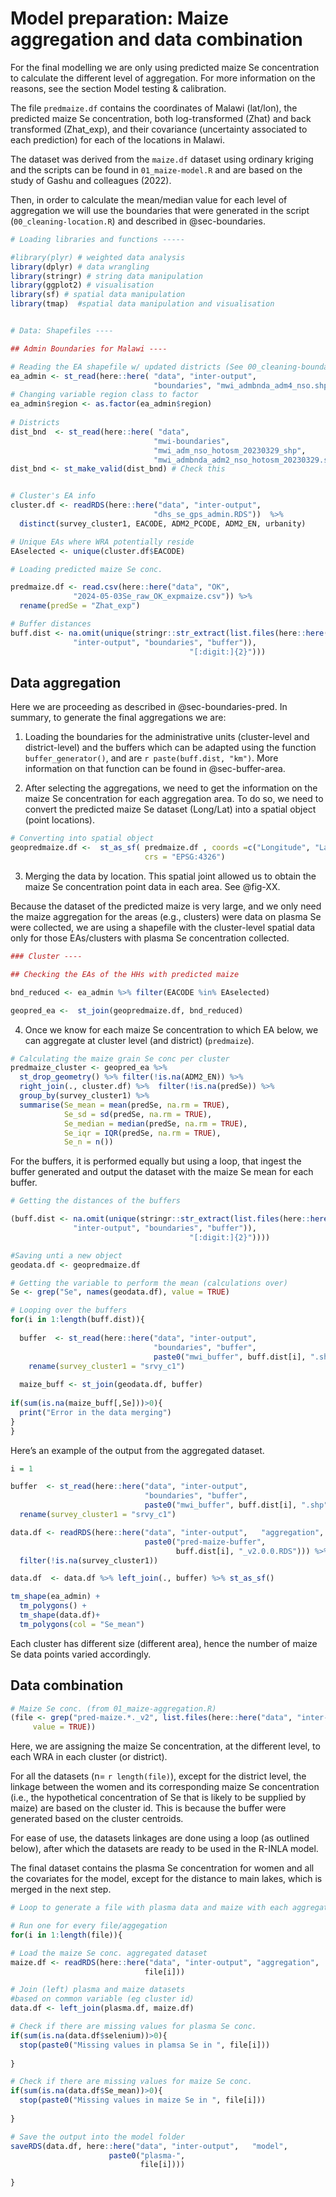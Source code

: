 # Model preparation: Maize aggregation and data combination

For the final modelling we are only using predicted maize Se concentration to calculate the different level of aggregation. For more information on the reasons, see the section Model testing & calibration.

The file `predmaize.df` contains the coordinates of Malawi (lat/lon), the predicted maize Se concentration, both log-transformed (Zhat) and back transformed (Zhat_exp), and their covariance (uncertainty associated to each prediction) for each of the locations in Malawi.

The dataset was derived from the `maize.df` dataset using ordinary kriging and the scripts can be found in `01_maize-model.R` and are based on the study of Gashu and colleagues (2022).

Then, in order to calculate the mean/median value for each level of aggregation we will use the boundaries that were generated in the script (`00_cleaning-location.R`) and described in @sec-boundaries.

```r


# Loading libraries and functions -----

#library(plyr) # weighted data analysis
library(dplyr) # data wrangling 
library(stringr) # string data manipulation 
library(ggplot2) # visualisation
library(sf) # spatial data manipulation
library(tmap)  #spatial data manipulation and visualisation


# Data: Shapefiles ----

## Admin Boundaries for Malawi ----

# Reading the EA shapefile w/ updated districts (See 00_cleaning-boundaries.R)
ea_admin <- st_read(here::here( "data", "inter-output", 
                                "boundaries", "mwi_admbnda_adm4_nso.shp"), quite = TRUE)
# Changing variable region class to factor
ea_admin$region <- as.factor(ea_admin$region)
                    
# Districts
dist_bnd  <- st_read(here::here( "data",
                                "mwi-boundaries",
                                "mwi_adm_nso_hotosm_20230329_shp", 
                                "mwi_admbnda_adm2_nso_hotosm_20230329.shp"), quite = TRUE)
dist_bnd <- st_make_valid(dist_bnd) # Check this


# Cluster's EA info
cluster.df <- readRDS(here::here("data", "inter-output", 
                                "dhs_se_gps_admin.RDS"))  %>% 
  distinct(survey_cluster1, EACODE, ADM2_PCODE, ADM2_EN, urbanity)

# Unique EAs where WRA potentially reside
EAselected <- unique(cluster.df$EACODE)

# Loading predicted maize Se conc.

predmaize.df <- read.csv(here::here("data", "OK",
              "2024-05-03Se_raw_OK_expmaize.csv")) %>% 
  rename(predSe = "Zhat_exp")

# Buffer distances
buff.dist <- na.omit(unique(stringr::str_extract(list.files(here::here("data", 
              "inter-output", "boundaries", "buffer")),
                                        "[:digit:]{2}")))


```


## Data aggregation

Here we are proceeding as described in @sec-boundaries-pred. In summary, to generate the final aggregations we are:

1. Loading the boundaries for the administrative units (cluster-level and district-level) and the buffers which can be adapted using the function `buffer_generator()`, and are `r paste(buff.dist, "km")`. More information on that function can be found in @sec-buffer-area.


2. After selecting the aggregations, we need to get the information on the maize Se concentration for each aggregation area. To do so, we need to convert the predicted maize Se dataset (Long/Lat) into a spatial object (point locations).

```r

# Converting into spatial object
geopredmaize.df <-  st_as_sf( predmaize.df , coords =c("Longitude", "Latitude"),
                              crs = "EPSG:4326")


```


3. Merging the data by location. This spatial joint allowed us to obtain the maize Se concentration point data in each area. See @fig-XX. 


::: {.callout-note}

Because the dataset of the predicted maize is very large, and we only need the maize aggregation for the areas (e.g., clusters) were data on plasma Se were collected, we are using a shapefile with the cluster-level spatial data only for those EAs/clusters with plasma Se concentration collected. 

:::


```r

### Cluster ----

## Checking the EAs of the HHs with predicted maize

bnd_reduced <- ea_admin %>% filter(EACODE %in% EAselected)

geopred_ea <-  st_join(geopredmaize.df, bnd_reduced)

```


4. Once we know for each maize Se concentration to which EA below, we can aggregate at cluster level (and district) (`predmaize`).

```r

# Calculating the maize grain Se conc per cluster
predmaize_cluster <- geopred_ea %>% 
  st_drop_geometry() %>% filter(!is.na(ADM2_EN)) %>% 
  right_join(., cluster.df) %>%  filter(!is.na(predSe)) %>% 
  group_by(survey_cluster1) %>% 
  summarise(Se_mean = mean(predSe, na.rm = TRUE), 
            Se_sd = sd(predSe, na.rm = TRUE), 
            Se_median = median(predSe, na.rm = TRUE), 
            Se_iqr = IQR(predSe, na.rm = TRUE), 
            Se_n = n()) 

```

For the buffers, it is performed equally but using a loop, that ingest the buffer generated and output the dataset with the maize Se mean for each buffer.

```r

# Getting the distances of the buffers

(buff.dist <- na.omit(unique(stringr::str_extract(list.files(here::here("data", 
              "inter-output", "boundaries", "buffer")),
                                        "[:digit:]{2}"))))

#Saving unti a new object
geodata.df <- geopredmaize.df

# Getting the variable to perform the mean (calculations over)
Se <- grep("Se", names(geodata.df), value = TRUE)

# Looping over the buffers
for(i in 1:length(buff.dist)){
  
  buffer  <- st_read(here::here("data", "inter-output",
                                "boundaries", "buffer",
                                paste0("mwi_buffer", buff.dist[i], ".shp"))) %>% 
    rename(survey_cluster1 = "srvy_c1")
  
  maize_buff <- st_join(geodata.df, buffer) 
  
if(sum(is.na(maize_buff[,Se]))>0){
  print("Error in the data merging")
}
}

```


Here's an example of the output from the aggregated dataset. 

```r

i = 1

buffer  <- st_read(here::here("data", "inter-output",
                              "boundaries", "buffer",
                              paste0("mwi_buffer", buff.dist[i], ".shp"))) %>% 
  rename(survey_cluster1 = "srvy_c1")

data.df <- readRDS(here::here("data", "inter-output",   "aggregation",  
                              paste0("pred-maize-buffer", 
                                     buff.dist[i], "_v2.0.0.RDS"))) %>% 
  filter(!is.na(survey_cluster1))

data.df  <- data.df %>% left_join(., buffer) %>% st_as_sf() 

tm_shape(ea_admin) +
  tm_polygons() +
  tm_shape(data.df)+
  tm_polygons(col = "Se_mean") 


```

 
::: {.callout-note}

Each cluster has different size (different area), hence the number of maize Se data points varied accordingly. 

:::


## Data combination

```r

# Maize Se conc. (from 01_maize-aggregation.R)
(file <- grep("pred-maize.*._v2", list.files(here::here("data", "inter-output", "aggregation")), 
     value = TRUE))

```


Here, we are assigning the maize Se concentration, at the different level, to each WRA in each cluster (or district).

For all the datasets (n= `r length(file)`), except for the district level, the linkage between the women and its corresponding maize Se concentration (i.e., the hypothetical concentration of Se that is likely to be supplied by maize) are based on the cluster id. This is because the buffer were generated based on the cluster centroids. 

For ease of use, the datasets linkages are done using a loop (as outlined below), after which the datasets are ready to be used in the R-INLA model.

The final dataset contains the plasma Se concentration for women and all the covariates for the model, except for the distance to main lakes, which is merged in the next step.

```r

# Loop to generate a file with plasma data and maize with each aggregation unit

# Run one for every file/aggegation
for(i in 1:length(file)){

# Load the maize Se conc. aggregated dataset
maize.df <- readRDS(here::here("data", "inter-output", "aggregation", 
                              file[i]))

# Join (left) plasma and maize datasets
#based on common variable (eg cluster id)
data.df <- left_join(plasma.df, maize.df) 

# Check if there are missing values for plasma Se conc.
if(sum(is.na(data.df$selenium))>0){
  stop(paste0("Missing values in plamsa Se in ", file[i]))
  
}

# Check if there are missing values for maize Se conc.
if(sum(is.na(data.df$Se_mean))>0){
  stop(paste0("Missing values in maize Se in ", file[i]))
  
}

# Save the output into the model folder
saveRDS(data.df, here::here("data", "inter-output",   "model",  
                      paste0("plasma-", 
                             file[i])))

}


```
